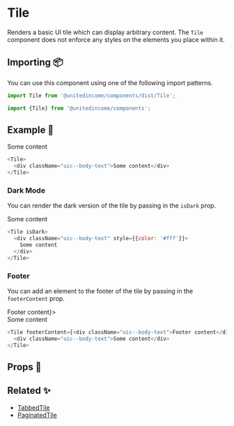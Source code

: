 
# Tile

Renders a basic UI tile which can display arbitrary content. The `Tile` component does not enforce any styles on the elements you place within it.

## Importing 📦

You can use this component using one of the following import patterns.

```javascript
import Tile from '@unitedincome/components/dist/Tile';
```

```javascript
import {Tile} from '@unitedincome/components';
```

## Example 🚀

<Preview>
  <Tile>
    <div className="uic--body-text">Some content</div>
  </Tile>
</Preview>

```javascript
<Tile>
  <div className="uic--body-text">Some content</div>
</Tile>
```

### Dark Mode

You can render the dark version of the tile by passing in the `isDark` prop.

<Preview>
  <Tile isDark>
    <div className="uic--body-text" style={{color: '#fff'}}>
      Some content
    </div>
  </Tile>
</Preview>

```javascript
<Tile isDark>
  <div className="uic--body-text" style={{color: '#fff'}}>
    Some content
  </div>
</Tile>
```

### Footer

You can add an element to the footer of the tile by passing in the `footerContent` prop.

<Preview>
  <Tile footerContent={<div className="uic--body-text">Footer content</div>}>
    <div className="uic--body-text">Some content</div>
  </Tile>
</Preview>

```javascript
<Tile footerContent={<div className="uic--body-text">Footer content</div>}>
  <div className="uic--body-text">Some content</div>
</Tile>
```

## Props 🔧

<Props of={Tile} />

## Related ✨

- [TabbedTile](/?path=/docs/molecules-tabbedtile--default)
- [PaginatedTile](/?path=/docs/molecules-paginatedtile--default)

